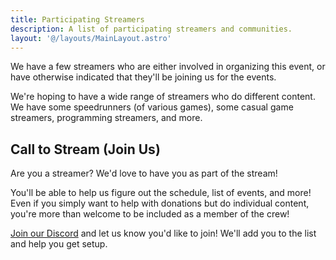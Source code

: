 ```yaml
---
title: Participating Streamers
description: A list of participating streamers and communities.
layout: '@/layouts/MainLayout.astro'
---
```



We have a few streamers who are either involved in organizing this event, or have otherwise indicated that they'll be joining
us for the events.

We're hoping to have a wide range of streamers who do different content. We have some speedrunners (of various games), some casual game streamers, programming streamers, and more.

## Call to Stream (Join Us)

Are you a streamer? We'd love to have you as part of the stream!

You'll be able to help us figure out the schedule, list of events, and more! Even if you simply want to help with donations
but do individual content, you're more than welcome to be included as a member of the crew!

<a href={DISCORD_URL}>Join our Discord</a> and let us know you'd like to join! We'll add you to the list and help
you get setup.
